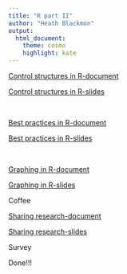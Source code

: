 ```yaml
---
title: "R part II"
author: "Heath Blackmon"
output: 
  html_document:
    theme: cosmo
    highlight: kate
---
```


[Control structures in R-document](http://coleoguy.github.io/SWC/lesson-4.html)

[Control structures in R-slides](http://coleoguy.github.io/SWC/lesson-4-slides.html)


&nbsp;


[Best practices in R-document](http://coleoguy.github.io/SWC/lesson-5.html)

[Best practices in R-slides](http://coleoguy.github.io/SWC/lesson-5-slides.html)

&nbsp;

[Graphing in R-document](http://coleoguy.github.io/SWC/lesson-6.html)

[Graphing in R-slides](http://coleoguy.github.io/SWC/lesson-6-slides.html)

Coffee

[Sharing research-document](http://coleoguy.github.io/SWC/lesson-7.html)

[Sharing research-slides](http://coleoguy.github.io/SWC/lesson-7-slides.html)

Survey

Done!!!